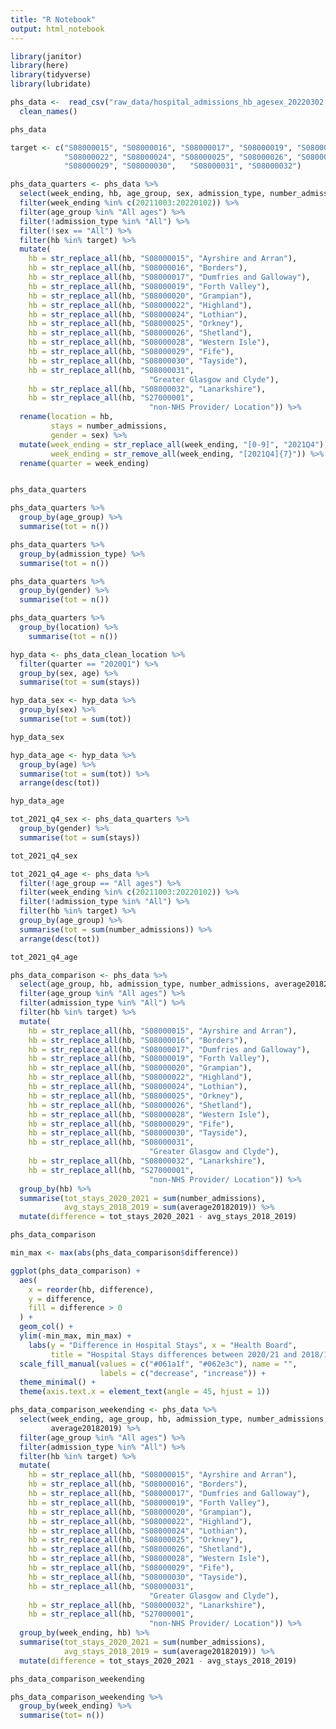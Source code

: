 ```yaml
---
title: "R Notebook"
output: html_notebook
---
```


```r
library(janitor)
library(here)
library(tidyverse)
library(lubridate)
```


```r
phs_data <-  read_csv("raw_data/hospital_admissions_hb_agesex_20220302.csv") %>% 
  clean_names()

phs_data

```

```r
target <- c("S08000015", "S08000016", "S08000017", "S08000019", "S08000020",
            "S08000022", "S08000024", "S08000025", "S08000026", "S08000028",
            "S08000029", "S08000030",	"S08000031", "S08000032")
```



```r
phs_data_quarters <- phs_data %>% 
  select(week_ending, hb, age_group, sex, admission_type, number_admissions) %>% 
  filter(week_ending %in% c(20211003:20220102)) %>% 
  filter(age_group %in% "All ages") %>% 
  filter(!admission_type %in% "All") %>% 
  filter(!sex == "All") %>% 
  filter(hb %in% target) %>% 
  mutate(
    hb = str_replace_all(hb, "S08000015", "Ayrshire and Arran"),
    hb = str_replace_all(hb, "S08000016", "Borders"),
    hb = str_replace_all(hb, "S08000017", "Dumfries and Galloway"),
    hb = str_replace_all(hb, "S08000019", "Forth Valley"),
    hb = str_replace_all(hb, "S08000020", "Grampian"),
    hb = str_replace_all(hb, "S08000022", "Highland"),
    hb = str_replace_all(hb, "S08000024", "Lothian"),
    hb = str_replace_all(hb, "S08000025", "Orkney"),
    hb = str_replace_all(hb, "S08000026", "Shetland"),
    hb = str_replace_all(hb, "S08000028", "Western Isle"),
    hb = str_replace_all(hb, "S08000029", "Fife"),
    hb = str_replace_all(hb, "S08000030", "Tayside"),
    hb = str_replace_all(hb, "S08000031", 
                               "Greater Glasgow and Clyde"),
    hb = str_replace_all(hb, "S08000032", "Lanarkshire"),
    hb = str_replace_all(hb, "S27000001", 
                               "non-NHS Provider/ Location")) %>% 
  rename(location = hb,
         stays = number_admissions,
         gender = sex) %>% 
  mutate(week_ending = str_replace_all(week_ending, "[0-9]", "2021Q4"),
         week_ending = str_remove_all(week_ending, "[2021Q4]{7}")) %>% 
  rename(quarter = week_ending)


phs_data_quarters

```

```r
phs_data_quarters %>% 
  group_by(age_group) %>% 
  summarise(tot = n())

phs_data_quarters %>% 
  group_by(admission_type) %>% 
  summarise(tot = n())

phs_data_quarters %>% 
  group_by(gender) %>% 
  summarise(tot = n())

phs_data_quarters %>% 
  group_by(location) %>% 
    summarise(tot = n())
```

```r
hyp_data <- phs_data_clean_location %>% 
  filter(quarter == "2020Q1") %>% 
  group_by(sex, age) %>%
  summarise(tot = sum(stays))

hyp_data_sex <- hyp_data %>% 
  group_by(sex) %>% 
  summarise(tot = sum(tot))

hyp_data_sex
```
```r
hyp_data_age <- hyp_data %>% 
  group_by(age) %>% 
  summarise(tot = sum(tot)) %>% 
  arrange(desc(tot))

hyp_data_age
```



```r
tot_2021_q4_sex <- phs_data_quarters %>% 
  group_by(gender) %>% 
  summarise(tot = sum(stays))

tot_2021_q4_sex
```

```r
tot_2021_q4_age <- phs_data %>% 
  filter(!age_group == "All ages") %>% 
  filter(week_ending %in% c(20211003:20220102)) %>% 
  filter(!admission_type %in% "All") %>% 
  filter(hb %in% target) %>% 
  group_by(age_group) %>% 
  summarise(tot = sum(number_admissions)) %>% 
  arrange(desc(tot))

tot_2021_q4_age
```


```r
phs_data_comparison <- phs_data %>% 
  select(age_group, hb, admission_type, number_admissions, average20182019) %>% 
  filter(age_group %in% "All ages") %>% 
  filter(admission_type %in% "All") %>%
  filter(hb %in% target) %>% 
  mutate(
    hb = str_replace_all(hb, "S08000015", "Ayrshire and Arran"),
    hb = str_replace_all(hb, "S08000016", "Borders"),
    hb = str_replace_all(hb, "S08000017", "Dumfries and Galloway"),
    hb = str_replace_all(hb, "S08000019", "Forth Valley"),
    hb = str_replace_all(hb, "S08000020", "Grampian"),
    hb = str_replace_all(hb, "S08000022", "Highland"),
    hb = str_replace_all(hb, "S08000024", "Lothian"),
    hb = str_replace_all(hb, "S08000025", "Orkney"),
    hb = str_replace_all(hb, "S08000026", "Shetland"),
    hb = str_replace_all(hb, "S08000028", "Western Isle"),
    hb = str_replace_all(hb, "S08000029", "Fife"),
    hb = str_replace_all(hb, "S08000030", "Tayside"),
    hb = str_replace_all(hb, "S08000031", 
                               "Greater Glasgow and Clyde"),
    hb = str_replace_all(hb, "S08000032", "Lanarkshire"),
    hb = str_replace_all(hb, "S27000001", 
                               "non-NHS Provider/ Location")) %>% 
  group_by(hb) %>% 
  summarise(tot_stays_2020_2021 = sum(number_admissions),
            avg_stays_2018_2019 = sum(average20182019)) %>% 
  mutate(difference = tot_stays_2020_2021 - avg_stays_2018_2019)

phs_data_comparison

```

```r

min_max <- max(abs(phs_data_comparison$difference))

ggplot(phs_data_comparison) +
  aes(
    x = reorder(hb, difference),
    y = difference,
    fill = difference > 0
  ) +
  geom_col() +
  ylim(-min_max, min_max) +
    labs(y = "Difference in Hospital Stays", x = "Health Board", 
         title = "Hospital Stays differences between 2020/21 and 2018/19") + 
  scale_fill_manual(values = c("#061a1f", "#062e3c"), name = "", 
                    labels = c("decrease", "increase")) +
  theme_minimal() +
  theme(axis.text.x = element_text(angle = 45, hjust = 1))
```

```r
phs_data_comparison_weekending <- phs_data %>% 
  select(week_ending, age_group, hb, admission_type, number_admissions, 
         average20182019) %>% 
  filter(age_group %in% "All ages") %>% 
  filter(admission_type %in% "All") %>%
  filter(hb %in% target) %>% 
  mutate(
    hb = str_replace_all(hb, "S08000015", "Ayrshire and Arran"),
    hb = str_replace_all(hb, "S08000016", "Borders"),
    hb = str_replace_all(hb, "S08000017", "Dumfries and Galloway"),
    hb = str_replace_all(hb, "S08000019", "Forth Valley"),
    hb = str_replace_all(hb, "S08000020", "Grampian"),
    hb = str_replace_all(hb, "S08000022", "Highland"),
    hb = str_replace_all(hb, "S08000024", "Lothian"),
    hb = str_replace_all(hb, "S08000025", "Orkney"),
    hb = str_replace_all(hb, "S08000026", "Shetland"),
    hb = str_replace_all(hb, "S08000028", "Western Isle"),
    hb = str_replace_all(hb, "S08000029", "Fife"),
    hb = str_replace_all(hb, "S08000030", "Tayside"),
    hb = str_replace_all(hb, "S08000031", 
                               "Greater Glasgow and Clyde"),
    hb = str_replace_all(hb, "S08000032", "Lanarkshire"),
    hb = str_replace_all(hb, "S27000001", 
                               "non-NHS Provider/ Location")) %>% 
  group_by(week_ending, hb) %>% 
  summarise(tot_stays_2020_2021 = sum(number_admissions),
            avg_stays_2018_2019 = sum(average20182019)) %>% 
  mutate(difference = tot_stays_2020_2021 - avg_stays_2018_2019)

phs_data_comparison_weekending

```

```r
phs_data_comparison_weekending %>% 
  group_by(week_ending) %>% 
  summarise(tot= n())
```

